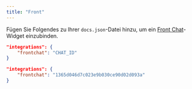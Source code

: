 ```yaml
---
title: "Front"
---
```


Fügen Sie Folgendes zu Ihrer `docs.json`-Datei hinzu, um ein [Front Chat](https://front.com)-Widget einzubinden.

<CodeGroup>

```json Integrationsoptionen in docs.json
"integrations": {
    "frontchat": "CHAT_ID"
}
```

```json Beispiel
"integrations": {
    "frontchat": "1365d046d7c023e9b030ce90d02d093a"
}
```

</CodeGroup>
